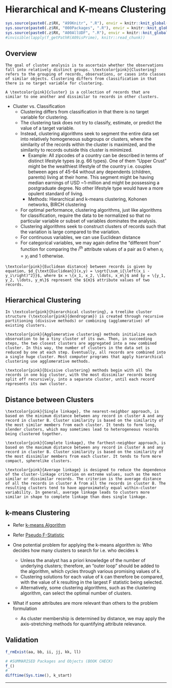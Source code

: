 # Hierarchical and K-means Clustering {#c49}

```r
sys.source(paste0(.z$RX, "A99Knitr", ".R"), envir = knitr::knit_global())
sys.source(paste0(.z$RX, "000Packages", ".R"), envir = knitr::knit_global())
sys.source(paste0(.z$RX, "A00AllUDF", ".R"), envir = knitr::knit_global())
#invisible(lapply(f_getPathR(A09isPrime), knitr::read_chunk))
```

## Overview


```definition
The goal of cluster analysis is to ascertain whether the observations fall into relatively distinct groups. \textcolor{pink}{Clustering} refers to the grouping of records, observations, or cases into classes of similar objects. Clustering differs from classification in that there is no target variable for clustering.
```

```definition
A \textcolor{pink}{cluster} is a collection of records that are similar to one another and dissimilar to records in other clusters.
```

- Cluster vs. Classification
  - Clustering differs from classification in that there is no target variable for clustering. 
  - The clustering task does not try to classify, estimate, or predict the value of a target variable.
  - Instead, clustering algorithms seek to segment the entire data set into relatively homogeneous subgroups or clusters, where the similarity of the records within the cluster is maximized, and the similarity to records outside this cluster is minimized.
    - Example: All zipcodes of a country can be described in terms of distinct lifestyle types (e.g. 66 types). One of them "Upper Crust" might be the wealthiest lifestyle of the country i.e. couples between ages of 45-64 without any dependents (children, parents) living at their home. This segment might be having median earnings of USD ~1-million and might be possessing a postgraduate degree. No other lifestyle type would have a more opulent standard of living.
    - Methods: Hierarchical and k-means clustering, Kohonen networks, BIRCH clustering
  - For optimal performance, clustering algorithms, just like algorithms for classification, require the data to be normalized so that no particular variable or subset of variables dominates the analysis.
  - Clustering algorithms seek to construct clusters of records such that the \textcolor{pink}{between-cluster} variation is large compared to the \textcolor{pink}{within-cluster} variation. 
  - For continuous variables, we can use Euclidean distance
  - For categorical variables, we may again define the "different from" function for comparing the $i^{\text{th}}$ attribute values of a pair as 0 when $x_i = y_i$ and 1 otherwise.

```definition
\textcolor{pink}{Euclidean distance} between records is given by equation, $d_{\text{Euclidean}}(x,y) = \sqrt{\sum_i{\left(x_i - y_i\right)^2}}$, where $x = \{x_1, x_2, \ldots, x_m\}$ and $y = \{y_1, y_2, \ldots, y_m\}$ represent the ${m}$ attribute values of two records.
```

## Hierarchical Clustering

```definition
In \textcolor{pink}{hierarchical clustering}, a treelike cluster structure (\textcolor{pink}{dendrogram}) is created through recursive partitioning (divisive methods) or combining (agglomerative) of existing clusters. 
```

```definition
\textcolor{pink}{Agglomerative clustering} methods initialize each observation to be a tiny cluster of its own. Then, in succeeding steps, the two closest clusters are aggregated into a new combined cluster. In this way, the number of clusters in the data set is reduced by one at each step. Eventually, all records are combined into a single huge cluster. Most computer programs that apply hierarchical clustering use agglomerative methods.
```

```definition
\textcolor{pink}{Divisive clustering} methods begin with all the records in one big cluster, with the most dissimilar records being split off recursively, into a separate cluster, until each record represents its own cluster. 
```

## Distance between Clusters

```definition
\textcolor{pink}{Single linkage}, the nearest-neighbor approach, is based on the minimum distance between any record in cluster A and any record in cluster B. Cluster similarity is based on the similarity of the most similar members from each cluster. It tends to form long, slender clusters, which may sometimes lead to heterogeneous records being clustered together. 
```

```definition
\textcolor{pink}{Complete linkage}, the farthest-neighbor approach, is based on the maximum distance between any record in cluster A and any record in cluster B. Cluster similarity is based on the similarity of the most dissimilar members from each cluster. It tends to form more compact, spherelike clusters. 
```

```definition
\textcolor{pink}{Average linkage} is designed to reduce the dependence of the cluster-linkage criterion on extreme values, such as the most similar or dissimilar records. The criterion is the average distance of all the records in cluster A from all the records in cluster B. The resulting clusters tend to have approximately equal within-cluster variability. In general, average linkage leads to clusters more similar in shape to complete linkage than does single linkage.
```

## k-means Clustering

- Refer [k-means Algorithm](#k-means-b20 "b20")
- Refer [Pseudo F-Statistic](#f-stat-c49 "c49")

- One potential problem for applying the k-means algorithm is: Who decides how many clusters to search for i.e. who decides k
  - Unless the analyst has a priori knowledge of the number of underlying clusters; therefore, an "outer loop" should be added to the algorithm, which cycles through various promising values of k. 
  - Clustering solutions for each value of k can therefore be compared, with the value of k resulting in the largest F statistic being selected. 
  - Alternatively, some clustering algorithms, such as the \textcolor{pink}{BIRCH} clustering algorithm, can select the optimal number of clusters.

- What if some attributes are more relevant than others to the problem formulation
  - As cluster membership is determined by distance, we may apply the axis-stretching methods for quantifying attribute relevance.

## Validation {.unlisted .unnumbered .tabset .tabset-fade}

```r
f_rmExist(aa, bb, ii, jj, kk, ll)
```

```r
# #SUMMARISED Packages and Objects (BOOK CHECK)
f_()
#
difftime(Sys.time(), k_start)
```

****
